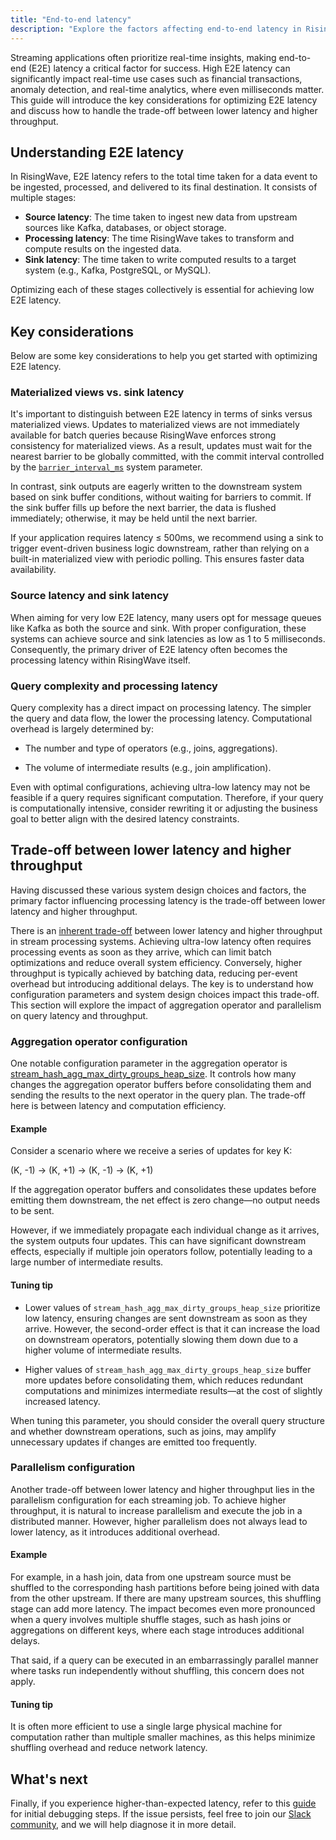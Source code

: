```yaml
---
title: "End-to-end latency"
description: "Explore the factors affecting end-to-end latency in RisingWave and provide strategies for optimizing performance."
---
```


Streaming applications often prioritize real-time insights, making end-to-end (E2E) latency a critical factor for success. High E2E latency can significantly impact real-time use cases such as financial transactions, anomaly detection, and real-time analytics, where even milliseconds matter. This guide will introduce the key considerations for optimizing E2E latency and discuss how to handle the trade-off between lower latency and higher throughput.

## Understanding E2E latency

In RisingWave, E2E latency refers to the total time taken for a data event to be ingested, processed, and delivered to its final destination. It consists of multiple stages:

- **Source latency**: The time taken to ingest new data from upstream sources like Kafka, databases, or object storage.
- **Processing latency**: The time RisingWave takes to transform and compute results on the ingested data.
- **Sink latency**: The time taken to write computed results to a target system (e.g., Kafka, PostgreSQL, or MySQL).

Optimizing each of these stages collectively is essential for achieving low E2E latency.

## Key considerations

Below are some key considerations to help you get started with optimizing E2E latency.

### Materialized views vs. sink latency

It's important to distinguish between E2E latency in terms of sinks versus materialized views. Updates to materialized views are not immediately available for batch queries because RisingWave enforces strong consistency for materialized views. As a result, updates must wait for the nearest barrier to be globally committed, with the commit interval controlled by the [`barrier_interval_ms`](/operate/view-configure-system-parameters#what-are-system-parameters) system parameter.

In contrast, sink outputs are eagerly written to the downstream system based on sink buffer conditions, without waiting for barriers to commit. If the sink buffer fills up before the next barrier, the data is flushed immediately; otherwise, it may be held until the next barrier.

If your application requires latency ≤ 500ms, we recommend using a sink to trigger event-driven business logic downstream, rather than relying on a built-in materialized view with periodic polling. This ensures faster data availability.

### Source latency and sink latency

When aiming for very low E2E latency, many users opt for message queues like Kafka as both the source and sink. With proper configuration, these systems can achieve source and sink latencies as low as 1 to 5 milliseconds. Consequently, the primary driver of E2E latency often becomes the processing latency within RisingWave itself.

### Query complexity and processing latency

Query complexity has a direct impact on processing latency. The simpler the query and data flow, the lower the processing latency. Computational overhead is largely determined by:

- The number and type of operators (e.g., joins, aggregations).

- The volume of intermediate results (e.g., join amplification).

Even with optimal configurations, achieving ultra-low latency may not be feasible if a query requires significant computation. Therefore, if your query is computationally intensive, consider rewriting it or adjusting the business goal to better align with the desired latency constraints.

## Trade-off between lower latency and higher throughput

Having discussed these various system design choices and factors, the primary factor influencing processing latency is the trade-off between lower latency and higher throughput.

There is an [inherent trade-off](https://blog.danslimmon.com/2019/02/26/the-latency-throughput-tradeoff-why-fast-services-are-slow-and-vice-versa/) between lower latency and higher throughput in stream processing systems. Achieving ultra-low latency often requires processing events as soon as they arrive, which can limit batch optimizations and reduce overall system efficiency. Conversely, higher throughput is typically achieved by batching data, reducing per-event overhead but introducing additional delays. The key is to understand how configuration parameters and system design choices impact this trade-off. This section will explore the impact of aggregation operator and parallelism on query latency and throughput.

### Aggregation operator configuration

One notable configuration parameter in the aggregation operator is [stream_hash_agg_max_dirty_groups_heap_size](https://github.com/risingwavelabs/risingwave/blob/0bedf6503e7ceb50d40637083fc34bb735f0a0aa/src/config/example.toml#L153). It controls how many changes the aggregation operator buffers before consolidating them and sending the results to the next operator in the query plan. The trade-off here is between latency and computation efficiency.

#### Example

Consider a scenario where we receive a series of updates for key K:

(K, -1) → (K, +1) → (K, -1) → (K, +1)

If the aggregation operator buffers and consolidates these updates before emitting them downstream, the net effect is zero change—no output needs to be sent.

However, if we immediately propagate each individual change as it arrives, the system outputs four updates. This can have significant downstream effects, especially if multiple join operators follow, potentially leading to a large number of intermediate results.

#### Tuning tip

- Lower values of `stream_hash_agg_max_dirty_groups_heap_size` prioritize low latency, ensuring changes are sent downstream as soon as they arrive. However, the second-order effect is that it can increase the load on downstream operators, potentially slowing them down due to a higher volume of intermediate results.

- Higher values of `stream_hash_agg_max_dirty_groups_heap_size` buffer more updates before consolidating them, which reduces redundant computations and minimizes intermediate results—at the cost of slightly increased latency.

When tuning this parameter, you should consider the overall query structure and whether downstream operations, such as joins, may amplify unnecessary updates if changes are emitted too frequently.

### Parallelism configuration

Another trade-off between lower latency and higher throughput lies in the parallelism configuration for each streaming job. To achieve higher throughput, it is natural to increase parallelism and execute the job in a distributed manner. However, higher parallelism does not always lead to lower latency, as it introduces additional overhead.

#### Example

For example, in a hash join, data from one upstream source must be shuffled to the corresponding hash partitions before being joined with data from the other upstream. If there are many upstream sources, this shuffling stage can add more latency. The impact becomes even more pronounced when a query involves multiple shuffle stages, such as hash joins or aggregations on different keys, where each stage introduces additional delays.

That said, if a query can be executed in an embarrassingly parallel manner where tasks run independently without shuffling, this concern does not apply.

#### Tuning tip

It is often more efficient to use a single large physical machine for computation rather than multiple smaller machines, as this helps minimize shuffling overhead and reduce network latency.

## What's next

Finally, if you experience higher-than-expected latency, refer to this [guide](/performance/troubleshoot-high-latency#high-latency) for initial debugging steps. If the issue persists, feel free to join our [Slack community](https://www.risingwave.com/slack), and we will help diagnose it in more detail.

